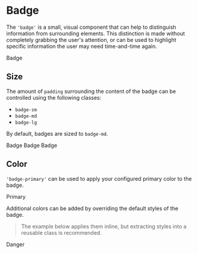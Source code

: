 
<Meta title="Components/Badge" />

# Badge

The `'badge'` is a small, visual component that can help to distinguish information from surrounding elements.
This distinction is made without completely grabbing the user's attention, or can be used to highlight specific information the user may need time-and-time again.

<Canvas>
  <Story name="Default">
    <span className="badge">Badge</span>
  </Story>
</Canvas>

## Size

The amount of `padding` surrounding the content of the badge can be controlled using the following classes:

* `badge-sm`
* `badge-md`
* `badge-lg`

By default, badges are sized to `badge-md`.

<Canvas>
  <Story name="Small">
    <span className="badge badge-sm">Badge</span>
  </Story>
  <Story name="Medium">
    <span className="badge badge-md">Badge</span>
  </Story>
  <Story name="Large">
    <span className="badge badge-lg">Badge</span>
  </Story>
</Canvas>

## Color

`'badge-primary'` can be used to apply your configured primary color to the badge.

<Canvas>
  <Story name="Primary">
    <span className="badge-primary">Primary</span>
  </Story>
</Canvas>

Additional colors can be added by overriding the default styles of the badge.

> The example below applies them inline, but extracting styles into a reusable class is recommended.

<Canvas>
  <Story name="Custom Color">
    <span
      className="badge border-red-400 dark:border-red-600 bg-red-200 dark:bg-red-900 text-red-900 dark:text-red-50"
    >
      Danger
    </span>
  </Story>
</Canvas>

